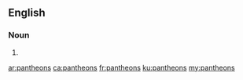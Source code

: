 ==English==

===Noun===
{{head|en|noun plural form}}

# {{plural of|pantheon|lang=en}}

[[ar:pantheons]]
[[ca:pantheons]]
[[fr:pantheons]]
[[ku:pantheons]]
[[my:pantheons]]